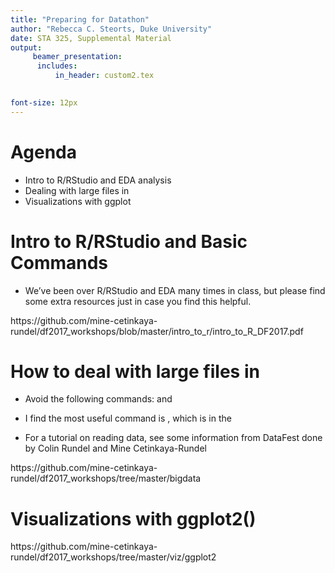 ```yaml
---
title: "Preparing for Datathon"
author: "Rebecca C. Steorts, Duke University"
date: STA 325, Supplemental Material
output: 
     beamer_presentation:
      includes: 
          in_header: custom2.tex
          

font-size: 12px
---
```



Agenda
===

- Intro to R/RStudio and EDA analysis
- Dealing with large files in \texttt{R}
- Visualizations with ggplot

Intro to R/RStudio and Basic Commands
===

- We've been over R/RStudio and EDA many times in class, but please find
some extra resources just in case you find this helpful.

https://github.com/mine-cetinkaya-rundel/df2017_workshops/blob/master/intro_to_r/intro_to_R_DF2017.pdf

How to deal with large files in \texttt{R}
===

- Avoid the following commands: \texttt{read.table} and \texttt{read.csv}

- I find the most useful command is \texttt{fread}, which is in the \texttt{library(datatable)}

- For a tutorial on reading data, see some information from DataFest done by Colin Rundel and Mine Cetinkaya-Rundel


https://github.com/mine-cetinkaya-rundel/df2017_workshops/tree/master/bigdata

Visualizations with ggplot2()
===

https://github.com/mine-cetinkaya-rundel/df2017_workshops/tree/master/viz/ggplot2




